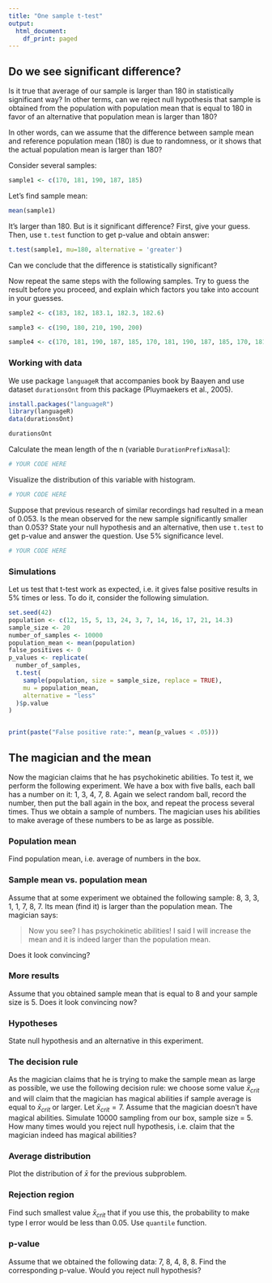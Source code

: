 ```yaml
---
title: "One sample t-test"
output:
  html_document:
    df_print: paged
---
```


## Do we see significant difference?

Is it true that average of our sample is larger than 180 in statistically significant way? In other terms, can we reject null hypothesis that sample is obtained from the population with population mean that is equal to 180 in favor of an  alternative that population mean is larger than 180?

In other words, can we assume that the difference between sample mean and reference population mean (180) is due to randomness, or it shows that the actual population mean is larger than 180?

Consider several samples:

```r
sample1 <- c(170, 181, 190, 187, 185)
```

Let's find sample mean:

```r
mean(sample1)
```
It's larger than 180. But is it significant difference? First, give your guess. Then, use `t.test` function to get p-value and obtain answer:

```r
t.test(sample1, mu=180, alternative = 'greater')
```
Can we conclude that the difference is statistically significant?

Now repeat the same steps with the following samples. Try to guess the result before you proceed, and explain which factors you take into account in your guesses. 


```r
sample2 <- c(183, 182, 183.1, 182.3, 182.6)
```

```r
sample3 <- c(190, 180, 210, 190, 200)
```

```r
sample4 <- c(170, 181, 190, 187, 185, 170, 181, 190, 187, 185, 170, 181, 190, 187, 185, 170, 181, 190, 187, 185, 170, 181, 190, 187, 185)
```

### Working with data
We use package `languageR` that accompanies book by Baayen and use dataset `durationsOnt` from this package (Pluymaekers et al., 2005).


```r
install.packages("languageR")
library(languageR)
data(durationsOnt)
```

```r
durationsOnt
```

Calculate the mean length of the n (variable `DurationPrefixNasal`):

```r
# YOUR CODE HERE
```
Visualize the distribution of this variable with histogram.

```r
# YOUR CODE HERE
```
Suppose that previous research of similar recordings had resulted in a mean of 0.053. Is the mean observed for the new sample significantly smaller than 0.053? State your null hypothesis and an alternative, then use `t.test` to get p-value and answer the question. Use 5% significance level.

```r
# YOUR CODE HERE
```

### Simulations
Let us test that t-test work as expected, i.e. it gives false positive results in 5% times or less. To do it, consider the following simulation.

```r
set.seed(42)
population <- c(12, 15, 5, 13, 24, 3, 7, 14, 16, 17, 21, 14.3)
sample_size <- 20
number_of_samples <- 10000
population_mean <- mean(population)
false_positives <- 0
p_values <- replicate(
  number_of_samples,
  t.test(
    sample(population, size = sample_size, replace = TRUE),
    mu = population_mean,
    alternative = "less"
  )$p.value
)


print(paste("False positive rate:", mean(p_values < .05)))
```

## The magician and the mean
Now the magician claims that he has psychokinetic abilities. To test it, we perform the following experiment. We have a box with five balls, each ball has a number on it: 1, 3, 4, 7, 8. Again we select random ball, record the number, then put the ball again in the box, and repeat the process several times. Thus we obtain a sample of numbers. The magician uses his abilities to make average of these numbers to be as large as possible.

### Population mean
Find population mean, i.e. average of numbers in the box.

### Sample mean vs. population mean
Assume that at some experiment we obtained the following sample: 8, 3, 3, 1, 1, 7, 8, 7. Its mean (find it) is larger than the population mean. The magician says:

> Now you see? I has psychokinetic abilities! I said I will increase the mean and it is indeed larger than the population mean.

Does it look convincing?

### More results
Assume that you obtained sample mean that is equal to 8 and your sample size is 5. Does it look convincing now?

### Hypotheses
State null hypothesis and an alternative in this experiment.

### The decision rule
As the magician claims that he is trying to make the sample mean as large as possible, we use the following decision rule: we choose some value $\bar x_{crit}$ and will claim that the magician has magical abilities if sample average is equal to $\bar x_{crit}$ or larger. Let $\bar x_{crit}=7$. Assume that the magician doesn't have magical abilities. Simulate 10000 sampling from our box, sample size = 5. How many times would you reject null hypothesis, i.e. claim that the magician indeed has magical abilities?

### Average distribution
Plot the distribution of $\bar x$ for the previous subproblem.

### Rejection region
Find such smallest value $\bar x_{crit}$ that if you use this, the probability to make type I error would be less than 0.05. Use `quantile` function.

### p-value
Assume that we obtained the following data: 7, 8, 4, 8, 8. Find the corresponding p-value. Would you reject null hypothesis?
